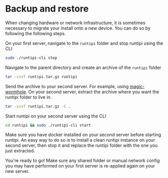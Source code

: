 
# Backup and restore

When changing hardware or network infrastructure, it is sometimes necessary to migrate your install onto a new device. You can do so by following the following steps.

On your first server, navigate to the `runtipi` folder and stop runtipi using the CLI

```bash
sudo ./runtipi-cli stop
```

Navigate to the parent directory and create an archive of the `runtipi` folder

```bash
tar -czvf runtipi.tar.gz runtipi
```

Send the archive to your second server. For example, using [magic-wormhole](https://github.com/magic-wormhole/magic-wormhole).
On your second server, extract the archive where you want the runtipi folder to live in.

```bash
tar -xzvf runtipi.tar.gz -C .
```

Start runtipi on your second server using the CLI

```bash
cd runtipi && sudo ./runtipi-cli start
```

<Callout>
  Make sure you have docker installed on your second server before starting runtipi. An easy way to
  do so is to install a clean runtipi instance on your second server, then stop it and replace the
  runtipi folder with the one you just extracted.
</Callout>

You're ready to go! Make sure any shared folder or manual network config you may have performed on your first server is re-applied again on your new server.
